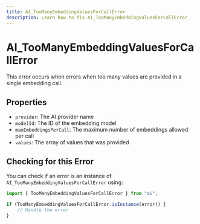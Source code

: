 ```yaml
---
title: AI_TooManyEmbeddingValuesForCallError
description: Learn how to fix AI_TooManyEmbeddingValuesForCallError
---
```


# AI_TooManyEmbeddingValuesForCallError
This error occurs when errors when too many values are provided in a single embedding call.

## Properties
- `provider`: The AI provider name
- `modelId`: The ID of the embedding model
- `maxEmbeddingsPerCall`: The maximum number of embeddings allowed per call
- `values`: The array of values that was provided

## Checking for this Error

You can check if an error is an instance of `AI_TooManyEmbeddingValuesForCallError` using:

```typescript
import { TooManyEmbeddingValuesForCallError } from "ai";

if (TooManyEmbeddingValuesForCallError.isInstance(error)) {
    // Handle the error
}
```
